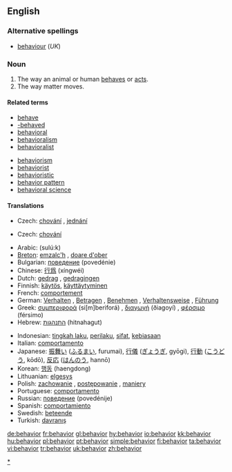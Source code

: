 {{see|behaviour}}<!--If you edit this entry, please also edit [[behaviour]] to ensure these two entries remain synchronized.-->[[Category:Synchronized entries|{{{2|behavior}}}]]

==English==

===Alternative spellings===
*[[behaviour]] (''UK'')

===Noun===
{{en-noun}}  {{US}}

# The way an animal or human [[behave]]s or [[act]]s.
# The way matter moves.
 
====Related terms====
{{top}}
*[[behave]]
*[[-behaved]]
*[[behavioral]]
*[[behavioralism]]
*[[behavioralist]]
{{mid}}
*[[behaviorism]]
*[[behaviorist]]
*[[behavioristic]]
*[[behavior pattern]]
*[[behavioral science]]
{{bottom}}

====Translations====
{{trans-top|way an animal or human behaves or acts}}
*Czech: [[chování]] {{n}}, [[jednání]] {{n}}
{{trans-mid}}
{{trans-bottom}}

{{trans-top|way matter moves}}
*Czech: [[chování]] {{n}}
{{trans-mid}}
{{trans-bottom}}
{{top}}
*Arabic: {{ARchar|[[سلوك]]}} (sulú:k)
*[[Breton]]: [[emzalc'h]] {{m}}, [[doare d'ober]] {{m}}
*Bulgarian: [[поведение]] (povedénie) {{n}}
*Chinese: [[行爲]] (xíngwéi)
*Dutch: [[gedrag]] {{n}}, [[gedragingen]] {{fpl}}
*Finnish: [[käytös]], [[käyttäytyminen]]
*French: [[comportement]] {{m}}
*German: [[Verhalten]] {{n}}, [[Betragen]] {{n}}, [[Benehmen]] {{n}}, [[Verhaltensweise]] {{f}}, [[Führung]] {{f}}
*Greek: [[συμπεριφορά]] (si[m]beriforá) {{f}}, [[διαγωγή]] (ðiagoyí) {{f}}, [[φέρσιμο]] (férsimo) {{n}}
*Hebrew: [[התנהגות]] (hitnahagut) {{f}}
{{mid}}
*Indonesian: [[tingkah laku]], [[perilaku]], [[sifat]], [[biasa|kebiasaan]]
*Italian: [[comportamento]] {{m}}
*Japanese: [[振舞い]] ([[ふるまい]], furumai), [[行儀]] ([[ぎょうぎ]], gyōgi), [[行動]] ([[こうどう]], kōdō), [[反応]] ([[はんのう]], hannō)
*Korean: [[행동]] (haengdong)
*Lithuanian: [[elgesys]] {{m}}
*Polish: [[zachowanie]] {{n}}, [[postępowanie]] {{n}}, [[maniery]] {{p}}
*Portuguese: [[comportamento]] {{m}}
*Russian: [[поведение]] (povedénije) {{n}}
*Spanish: [[comportamiento]] {{m}}
*Swedish: [[beteende]] {{n}}
*Turkish: [[davranış]]
{{bottom}}

[[Category:Behaviour|*]]

[[de:behavior]]
[[fr:behavior]]
[[gl:behavior]]
[[hy:behavior]]
[[io:behavior]]
[[kk:behavior]]
[[hu:behavior]]
[[pl:behavior]]
[[pt:behavior]]
[[simple:behavior]]
[[fi:behavior]]
[[ta:behavior]]
[[vi:behavior]]
[[tr:behavior]]
[[uk:behavior]]
[[zh:behavior]]